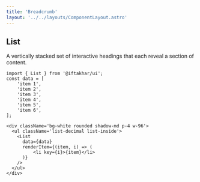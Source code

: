 ```yaml
---
title: 'Breadcrumb'
layout: '../../layouts/ComponentLayout.astro'
---
```



## List

A vertically stacked set of interactive headings that each reveal a section of content.

<div class='component-preview '>
  <List client:load />
</div>

```tsx
import { List } from '@iftakhar/ui';
const data = [
    'item 1',
    'item 2',
    'item 3',
    'item 4',
    'item 5',
    'item 6',
];
```

```tsx
<div className='bg-white rounded shadow-md p-4 w-96'>
  <ul className='list-decimal list-inside'>
    <List
      data={data}
      renderItem={(item, i) => (
          <li key={i}>{item}</li>
      )}
    />
  </ul>
</div>
```
